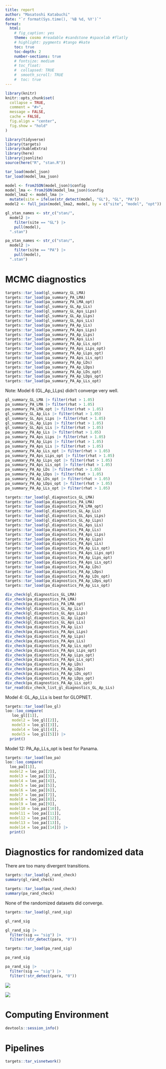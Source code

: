 ```yaml
---
title: report
author: "Masatoshi Katabuchi"
date: "`r format(Sys.time(), '%B %d, %Y')`"
format:
  html:
    # fig_caption: yes
    theme: cosmo #readable #sandstone #spacelab #flatly
    # highlight: pygments #tango #kate
    toc: true
    toc-depth: 2
    number-sections: true
    # fontsize: medium
    # toc_float:
    #  collapsed: TRUE
    #  smooth_scroll: TRUE
    #  toc: true
---
```


```r
library(knitr)
knitr::opts_chunk$set(
  collapse = TRUE,
  comment = "#>",
  message = FALSE,
  cache = FALSE,
  fig.align = "center",
  fig.show = "hold"
)
```

```r
library(tidyverse)
library(targets)
library(kableExtra)
library(here)
library(jsonlite)
source(here("R", "stan.R"))
```

```r
tar_load(model_json)
tar_load(model_lma_json)

model <- fromJSON(model_json)$config
model_lma <- fromJSON(model_lma_json)$config
model_lma2 <- model_lma |>
  mutate(site = ifelse(str_detect(model, "GL"), "GL", "PA"))
model2 <- full_join(model_lma2, model, by = c("site", "model", "opt"))

gl_stan_names <- str_c("stan/",
  model2 |>
    filter(site == "GL") |>
    pull(model),
  ".stan")

pa_stan_names <- str_c("stan/",
  model2 |>
    filter(site == "PA") |>
    pull(model),
  ".stan")

```

# MCMC diagnostics

```r
targets::tar_load(gl_summary_GL_LMA)
targets::tar_load(pa_summary_PA_LMA)
targets::tar_load(pa_summary_PA_LMA_opt)
targets::tar_load(gl_summary_GL_Ap_LLs)
targets::tar_load(gl_summary_GL_Aps_LLps)
targets::tar_load(gl_summary_GL_Ap_LLps)
targets::tar_load(gl_summary_GL_Aps_LLs)
targets::tar_load(pa_summary_PA_Ap_LLs)
targets::tar_load(pa_summary_PA_Aps_LLps)
targets::tar_load(pa_summary_PA_Ap_LLps)
targets::tar_load(pa_summary_PA_Aps_LLs)
targets::tar_load(pa_summary_PA_Ap_LLs_opt)
targets::tar_load(pa_summary_PA_Aps_LLps_opt)
targets::tar_load(pa_summary_PA_Ap_LLps_opt)
targets::tar_load(pa_summary_PA_Aps_LLs_opt)
targets::tar_load(pa_summary_PA_Ap_LDs)
targets::tar_load(pa_summary_PA_Ap_LDps)
targets::tar_load(pa_summary_PA_Ap_LDs_opt)
targets::tar_load(pa_summary_PA_Ap_LDps_opt)
targets::tar_load(pa_summary_PA_Ap_LLs_opt)
```


Note: Model 6 (GL_Ap_LLps) didn't converge very well.

```r
gl_summary_GL_LMA |> filter(rhat > 1.05)
pa_summary_PA_LMA |> filter(rhat > 1.05)
pa_summary_PA_LMA_opt |> filter(rhat > 1.05)
gl_summary_GL_Ap_LLs |> filter(rhat > 1.05)
gl_summary_GL_Aps_LLps |> filter(rhat > 1.05)
gl_summary_GL_Ap_LLps |> filter(rhat > 1.05)
gl_summary_GL_Aps_LLs |> filter(rhat > 1.05)
pa_summary_PA_Ap_LLs |> filter(rhat > 1.05)
pa_summary_PA_Aps_LLps |> filter(rhat > 1.05)
pa_summary_PA_Ap_LLps |> filter(rhat > 1.05)
pa_summary_PA_Aps_LLs |> filter(rhat > 1.05)
pa_summary_PA_Ap_LLs_opt |> filter(rhat > 1.05)
pa_summary_PA_Aps_LLps_opt |> filter(rhat > 1.05)
pa_summary_PA_Ap_LLps_opt |> filter(rhat > 1.05)
pa_summary_PA_Aps_LLs_opt |> filter(rhat > 1.05)
pa_summary_PA_Ap_LDs |> filter(rhat > 1.05)
pa_summary_PA_Ap_LDps |> filter(rhat > 1.05)
pa_summary_PA_Ap_LDs_opt |> filter(rhat > 1.05)
pa_summary_PA_Ap_LDps_opt |> filter(rhat > 1.05)
pa_summary_PA_Ap_LLs_opt |> filter(rhat > 1.05)
```



```r
targets::tar_load(gl_diagnostics_GL_LMA)
targets::tar_load(pa_diagnostics_PA_LMA)
targets::tar_load(pa_diagnostics_PA_LMA_opt)
targets::tar_load(gl_diagnostics_GL_Ap_LLs)
targets::tar_load(gl_diagnostics_GL_Aps_LLps)
targets::tar_load(gl_diagnostics_GL_Ap_LLps)
targets::tar_load(gl_diagnostics_GL_Aps_LLs)
targets::tar_load(pa_diagnostics_PA_Ap_LLs)
targets::tar_load(pa_diagnostics_PA_Aps_LLps)
targets::tar_load(pa_diagnostics_PA_Ap_LLps)
targets::tar_load(pa_diagnostics_PA_Aps_LLs)
targets::tar_load(pa_diagnostics_PA_Ap_LLs_opt)
targets::tar_load(pa_diagnostics_PA_Aps_LLps_opt)
targets::tar_load(pa_diagnostics_PA_Ap_LLps_opt)
targets::tar_load(pa_diagnostics_PA_Aps_LLs_opt)
targets::tar_load(pa_diagnostics_PA_Ap_LDs)
targets::tar_load(pa_diagnostics_PA_Ap_LDps)
targets::tar_load(pa_diagnostics_PA_Ap_LDs_opt)
targets::tar_load(pa_diagnostics_PA_Ap_LDps_opt)
targets::tar_load(pa_diagnostics_PA_Ap_LLs_opt)
```


```r
div_check(gl_diagnostics_GL_LMA)
div_check(pa_diagnostics_PA_LMA)
div_check(pa_diagnostics_PA_LMA_opt)
div_check(gl_diagnostics_GL_Ap_LLs)
div_check(gl_diagnostics_GL_Aps_LLps)
div_check(gl_diagnostics_GL_Ap_LLps)
div_check(gl_diagnostics_GL_Aps_LLs)
div_check(pa_diagnostics_PA_Ap_LLs)
div_check(pa_diagnostics_PA_Aps_LLps)
div_check(pa_diagnostics_PA_Ap_LLps)
div_check(pa_diagnostics_PA_Aps_LLs)
div_check(pa_diagnostics_PA_Ap_LLs_opt)
div_check(pa_diagnostics_PA_Aps_LLps_opt)
div_check(pa_diagnostics_PA_Ap_LLps_opt)
div_check(pa_diagnostics_PA_Aps_LLs_opt)
div_check(pa_diagnostics_PA_Ap_LDs)
div_check(pa_diagnostics_PA_Ap_LDps)
div_check(pa_diagnostics_PA_Ap_LDs_opt)
div_check(pa_diagnostics_PA_Ap_LDps_opt)
div_check(pa_diagnostics_PA_Ap_LLs_opt)
tar_read(div_check_list_gl_diagnostics_GL_Ap_LLs)
```



Model 4: GL_Ap_LLs is best for GLOPNET.

```r
targets::tar_load(loo_gl)
loo::loo_compare(
   loo_gl[[1]],
   model2 = loo_gl[[2]],
   model3 = loo_gl[[3]],
   model4 = loo_gl[[4]],
   model5 = loo_gl[[5]]) |>
  print()
```


Model 12: PA_Ap_LLs_opt is best for Panama.

```r
targets::tar_load(loo_pa)
loo::loo_compare(
  loo_pa[[1]],
  model2 = loo_pa[[2]],
  model3 = loo_pa[[3]],
  model4 = loo_pa[[4]],
  model5 = loo_pa[[5]],
  model6 = loo_pa[[6]],
  model7 = loo_pa[[7]],
  model8 = loo_pa[[8]],
  model9 = loo_pa[[9]],
  model10 = loo_pa[[10]],
  model11 = loo_pa[[11]],
  model12 = loo_pa[[12]],
  model13 = loo_pa[[13]],
  model14 = loo_pa[[14]]) |>
  print()
```


# Diagnostics for randomized data

There are too many divergent transitions.

```r
targets::tar_load(gl_rand_check)
summary(gl_rand_check)

targets::tar_load(pa_rand_check)
summary(pa_rand_check)
```


None of the randomized datasets did converge.

```r
targets::tar_load(gl_rand_sig)

gl_rand_sig

gl_rand_sig |>
  filter(sig == "sig") |>
  filter(!str_detect(para, "0"))
```

```r
targets::tar_load(pa_rand_sig)

pa_rand_sig

pa_rand_sig |>
  filter(sig == "sig") |>
  filter(!str_detect(para, "0"))
```


![](figs/coef_rand.png)

![](figs/coef_rand_pa.png)


# Computing Environment

```r
devtools::session_info()
```

# Pipelines

```r
targets::tar_visnetwork()
```
